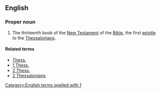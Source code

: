 ==English==

===Proper noun===
{{en-proper noun}}

{{book of the Bible|First Epistle to the Thessalonians}}
# {{context|biblical|lang=en}}  The thirteenth book of the [[New Testament]] of the [[Bible]], the first [[epistle]] to the [[Thessalonian]]s.

====Related terms====
*[[Thess.]]
*[[1 Thess.]]
*[[2 Thess.]]
*[[2 Thessalonians]]

[[Category:English terms spelled with 1]]